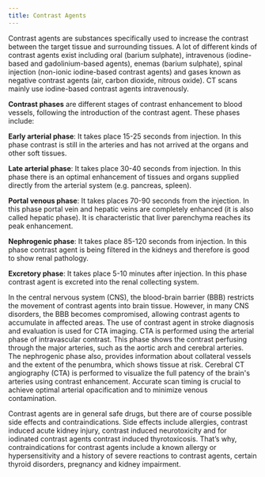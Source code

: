 ```yaml
---
title: Contrast Agents
---
```


Contrast agents are substances specifically used to increase the contrast between the target tissue and surrounding tissues. A lot of different kinds of contrast agents exist including oral (barium sulphate), intravenous (iodine-based and gadolinium-based agents), enemas (barium sulphate), spinal injection (non-ionic iodine-based contrast agents) and gases known as negative contrast agents (air, carbon dioxide, nitrous oxide). CT scans mainly use iodine-based contrast agents intravenously.

**Contrast phases** are different stages of contrast enhancement to blood vessels, following the introduction of the contrast agent. These phases include:

**Early arterial phase**: It takes place 15-25 seconds from injection. In this phase contrast is still in the arteries and has not arrived at the organs and other soft tissues.

**Late arterial phase**: It takes place 30-40 seconds from injection. In this phase there is an optimal enhancement of tissues and organs supplied directly from the arterial system (e.g. pancreas, spleen).

**Portal venous phase**: It takes places 70-90 seconds from the injection. In this phase portal vein and hepatic veins are completely enhanced (it is also called hepatic phase). It is characteristic that liver parenchyma reaches its peak enhancement.

**Nephrogenic phase**: It takes place 85-120 seconds from injection. In this phase contrast agent is being filtered in the kidneys and therefore is good to show renal pathology.

**Excretory phase**: It takes place 5-10 minutes after injection. In this phase contrast agent is excreted into the renal collecting system.

In the central nervous system (CNS), the blood-brain barrier (BBB) restricts the movement of contrast agents into brain tissue. However, in many CNS disorders, the BBB becomes compromised, allowing contrast agents to accumulate in affected areas. The use of contrast agent in stroke diagnosis and evaluation is used for CTA imaging. CTA is performed using the arterial phase of intravascular contrast. This phase shows the contrast perfusing through the major arteries, such as the aortic arch and cerebral arteries. The nephrogenic phase also, provides information about collateral vessels and the extent of the penumbra, which shows tissue at risk. Cerebral CT angiography (CTA) is performed to visualize the full patency of the brain's arteries using contrast enhancement. Accurate scan timing is crucial to achieve optimal arterial opacification and to minimize venous contamination.

Contrast agents are in general safe drugs, but there are of course possible side effects and contraindications. Side effects include allergies, contrast induced acute kidney injury, contrast induced neurotoxicity and for iodinated contrast agents contrast induced thyrotoxicosis. That’s why, contraindications for contrast agents include a known allergy or hypersensitivity and a history of severe reactions to contrast agents, certain thyroid disorders, pregnancy and kidney impairment.
